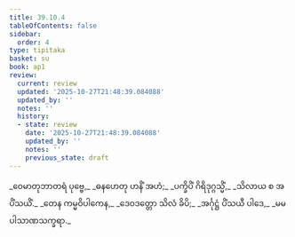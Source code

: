 ```yaml
---
title: 39.10.4
tableOfContents: false
sidebar:
  order: 4
type: tipitaka
basket: su
book: ap1
review:
  current: review
  updated: '2025-10-27T21:48:39.084088'
  updated_by: ''
  notes: ''
  history:
  - state: review
    date: '2025-10-27T21:48:39.084088'
    updated_by: ''
    notes: ''
    previous_state: draft
---
```



<ReviewStatus review={frontmatter.review} showDetails={true} />

<HypothesisAnnotation frontmatter={frontmatter} />

<DynamicBreadcrumb />

<Division number="78" book="ap1" e="ch" v="20" p="348">

<Paragraph number="4272" type="verses" book="ap1">
_ဝေမာတုဘာတရံ ပုဗ္ဗေ,_  
_ဓနဟေတု ဟနိံ အဟံ;_  
_ပက္ခိပိံ ဂိရိဒုဂ္ဂသ္မိံ,_  
_သိလာယ စ အပိံသယိံ._  

</Paragraph>

</Division>
<Division number="79" book="ap1" e="ch" v="20" p="348">

<Paragraph number="4273" type="verses" book="ap1">
_တေန ကမ္မဝိပါကေန,_  
_ဒေဝဒတ္တော သိလံ ခိပိ;_  
_အင်္ဂုဋ္ဌံ ပိံသယီ ပါဒေ,_  
_မမ ပါသာဏသက္ခရာ._
</Paragraph>
</Division>